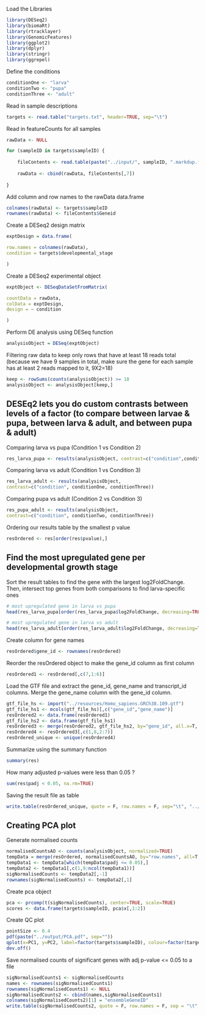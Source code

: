 
Load the Libraries
```{r}
library(DESeq2)
library(biomaRt)
library(rtracklayer)
library(GenomicFeatures)
library(ggplot2)
library(dplyr)
library(stringr)
library(ggrepel)
```

Define the conditions

```{r}
conditionOne <- "larva"
conditionTwo <- "pupa"
conditionThree <- "adult"
```

Read in sample descriptions

```{r}
targets <- read.table("targets.txt", header=TRUE, sep="\t")
```

Read in featureCounts for all samples
```{r}
rawData <- NULL

for (sampleID in targets$sampleID) {
    
    fileContents <- read.table(paste("../input/", sampleID, ".markdup.featurecount", sep=""), sep="\t", header=T)
    
    rawData <- cbind(rawData, fileContents[,7])
    
}
```

Add column and row names to the rawData data.frame

```{r}
colnames(rawData) <- targets$sampleID
rownames(rawData) <- fileContents$Geneid
```

Create a DESeq2 design matrix

```{r}
exptDesign = data.frame(

row.names = colnames(rawData),
condition = targets$developmental_stage

)
```

Create a DESeq2 experimental object

```{r}
exptObject <- DESeqDataSetFromMatrix(

countData = rawData,
colData = exptDesign,
design = ~ condition

)
```

Perform DE analysis using DESeq function

```{r}
analysisObject = DESeq(exptObject)
```

Filtering raw data to keep only rows that have at least 18 reads total (because we have 9 samples in total, make sure the gene for each sample has at least 2 reads mapped to it, 9X2=18)

```{r}
keep <- rowSums(counts(analysisObject)) >= 18 
analysisObject <- analysisObject[keep,]
```

## DESEq2 lets you do custom contrasts between levels of a factor (to compare between larvae & pupa, between larva & adult, and between pupa & adult)

Comparing larva vs pupa (Condition 1 vs Condition 2)

```{r}
res_larva_pupa <- results(analysisObject, contrast=c("condition",conditionOne,conditionTwo))
```

Comparing larva vs adult (Condition 1 vs Condition 3)

```{r}
res_larva_adult <- results(analysisObject,
contrast=c("condition", conditionOne, conditionThree))
```
Comparing pupa vs adult (Condition 2 vs Condition 3)

```{r}
res_pupa_adult <- results(analysisObject,
contrast=c("condition", conditionTwo, conditionThree))
```

Ordering our results table by the smallest p value

```{r}
resOrdered <- res[order(res$pvalue),]
```

## Find the most upregulated gene per developmental growth stage

Sort the result tables to find the gene with the largest log2FoldChange. Then, intersect top genes from both comparisons to find larva-specific ones

```{r}
# most upregulated gene in larva vs pupa
head(res_larva_pupa[order(res_larva_pupa$log2FoldChange, decreasing=TRUE), ])
```
```{r}
# most upregulated gene in larva vs adult
head(res_larva_adult[order(res_larva_adult$log2FoldChange, decreasing=TRUE), ])
```

Create column for gene names

```{r}
resOrdered$gene_id <- rownames(resOrdered)
```

Reorder the resOrdered object to make the gene_id column as first column

```{r}
resOrdered1 <- resOrdered[,c(7,1:6)]
```

Load the GTF file and extract the gene_id, gene_name and transcript_id columns. Merge the gene_name column with the gene_id column. 

```{r}
gtf_file_hs <- import("../resources/Homo_sapiens.GRCh38.109.gtf")
gtf_file_hs1 <- mcols(gtf_file_hs)[,c("gene_id","gene_name")]
resOrdered2 <- data.frame(resOrdered1)
gtf_file_hs2 <- data.frame(gtf_file_hs1)
resOrdered3 <- merge(resOrdered2, gtf_file_hs2, by="gene_id", all.x=T, sort=F)
resOrdered4 <- resOrdered3[,c(1,8,2:7)]
resOrdered_unique <- unique(resOrdered4)
```

Summarize using the summary function

```{r}
summary(res)
```

How many adjusted p-values were less than 0.05 ?

```{r}
sum(res$padj < 0.05, na.rm=TRUE)
```


Saving the result file as table

```{r}
write.table(resOrdered_unique, quote = F, row.names = F, sep="\t", "../output/larva_vs_pupa_vs_adult.txt")
```

## Creating PCA plot

Generate normalised counts

```{r}
normalisedCountsAO <- counts(analysisObject, normalized=TRUE)
tempData = merge(resOrdered, normalisedCountsAO, by="row.names", all=T, sort=F)
tempData1 <- tempData[which(tempData$padj <= 0.05),]
tempData2 <- tempData1[,c(1,9:ncol(tempData1))]
sigNormalisedCounts <- tempData2[,-1]
rownames(sigNormalisedCounts) <- tempData2[,1]
```

Create pca object

```{r}
pca <- prcomp(t(sigNormalisedCounts), center=TRUE, scale=TRUE)
scores <- data.frame(targets$sampleID, pca$x[,1:2])
```

Create QC plot

```{r}
pointSize <- 0.4
pdf(paste("../output/PCA.pdf", sep=""))
qplot(x=PC1, y=PC2, label=factor(targets$sampleID), colour=factor(targets$developmental_stage), data = scores, size=I(1.5)) + scale_colour_discrete(name=scores) + geom_text_repel(size=2.5) + theme(plot.title = element_text(size = 5)) + guides(color=guide_legend(title="sample groups"))
dev.off()
```

Save normalised counts of significant genes with adj p-value <= 0.05 to a file

```{r}
sigNormalisedCounts1 <- sigNormalisedCounts
names <- rownames(sigNormalisedCounts1)
rownames(sigNormalisedCounts1) <- NULL
sigNormalisedCounts2 <- cbind(names,sigNormalisedCounts1)
colnames(sigNormalisedCounts2)[1] = "ensembleGeneID"
write.table(sigNormalisedCounts2, quote = F, row.names = F, sep = "\t", "../output/hcluster.all.markdup.genecount.sig0.05.txt")
```